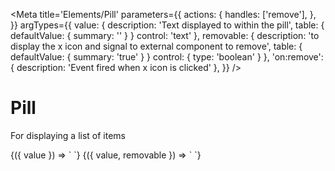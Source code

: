 
<Meta
  title='Elements/Pill'
  parameters={{
    actions: {
      handles: ['remove'],
    },
  }}
  argTypes={{
    value: {
      description: 'Text displayed to within the pill',
      table: { defaultValue: { summary: '' } }
      control: 'text'
    },
    removable: {
      description: 'to display the x icon and signal to external component to remove',
      table: { defaultValue: { summary: 'true' } }
      control: { type: 'boolean' }
    },
    'on:remove': {
      description: 'Event fired when x icon is clicked'
    },
  }}
/>

# Pill

For displaying a list of items

<Canvas>
  <Story
    name='Primary'
    args={{
      value: 'cool pill',
    }}
  >
    {({ value }) => `
      <v-pill
        value='${value}'
      />
    `}
  </Story>
</Canvas>

<Canvas>
  <Story
    name='unremovable'
    args={{
      value: 'not removable',
      removable: 'false',
    }}
  >
    {({ value, removable }) => `
      <v-pill
        value='${value}'
        removable='${removable}'
      />
    `}
  </Story>
</Canvas>